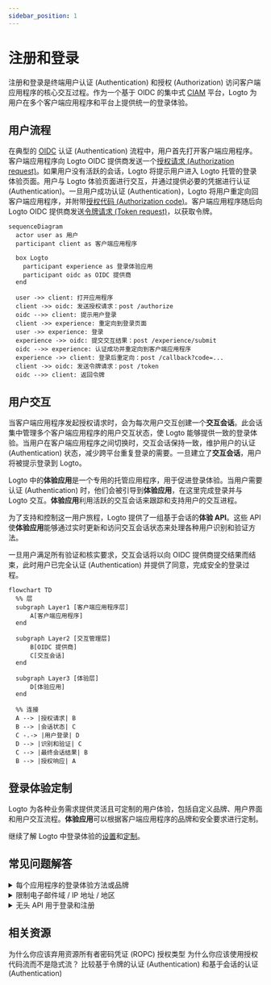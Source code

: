 ```yaml
---
sidebar_position: 1
---
```


# 注册和登录

注册和登录是终端用户认证 (Authentication) 和授权 (Authorization) 访问客户端应用程序的核心交互过程。作为一个基于 OIDC 的集中式 [CIAM](https://auth.wiki/iam) 平台，Logto 为用户在多个客户端应用程序和平台上提供统一的登录体验。

## 用户流程

在典型的 [OIDC](https://auth.wiki/openid-connect) 认证 (Authentication) 流程中，用户首先打开客户端应用程序。客户端应用程序向 Logto OIDC 提供商发送一个[授权请求 (Authorization request)](https://auth.wiki/authorization-request)。如果用户没有活跃的会话，Logto 将提示用户进入 Logto 托管的登录体验页面。用户与 Logto 体验页面进行交互，并通过提供必要的凭据进行认证 (Authentication)。一旦用户成功认证 (Authentication)，Logto 将用户重定向回客户端应用程序，并附带[授权代码 (Authorization code)](https://auth.wiki/authorization-code-flow#how-does-authorization-code-flow-work)。客户端应用程序随后向 Logto OIDC 提供商发送[令牌请求 (Token request)](https://auth.wiki/token-request)，以获取令牌。

```mermaid
sequenceDiagram
  actor user as 用户
  participant client as 客户端应用程序

  box Logto
    participant experience as 登录体验应用
    participant oidc as OIDC 提供商
  end

  user ->> client: 打开应用程序
  client ->> oidc: 发送授权请求：post /authorize
  oidc -->> client: 提示用户登录
  client ->> experience: 重定向到登录页面
  user ->> experience: 登录
  experience ->> oidc: 提交交互结果：post /experience/submit
  oidc -->> experience: 认证成功并重定向到客户端应用程序
  experience ->> client: 登录后重定向：post /callback?code=...
  client ->> oidc: 发送令牌请求：post /token
  oidc -->> client: 返回令牌
```

## 用户交互

当客户端应用程序发起授权请求时，会为每次用户交互创建一个**交互会话**。此会话集中管理多个客户端应用程序的用户交互状态，使 Logto 能够提供一致的登录体验。当用户在客户端应用程序之间切换时，交互会话保持一致，维护用户的认证 (Authentication) 状态，减少跨平台重复登录的需要。一旦建立了**交互会话**，用户将被提示登录到 Logto。

Logto 中的**体验应用**是一个专用的托管应用程序，用于促进登录体验。当用户需要认证 (Authentication) 时，他们会被引导到**体验应用**，在这里完成登录并与 Logto 交互。**体验应用**利用活跃的交互会话来跟踪和支持用户的交互进程。

为了支持和控制这一用户旅程，Logto 提供了一组基于会话的**体验 API**。这些 API 使**体验应用**能够通过实时更新和访问交互会话状态来处理各种用户识别和验证方法。

一旦用户满足所有验证和核实要求，交互会话将以向 OIDC 提供商提交结果而结束，此时用户已完全认证 (Authentication) 并提供了同意，完成安全的登录过程。

```mermaid
flowchart TD
  %% 层
  subgraph Layer1 [客户端应用程序层]
      A[客户端应用程序]
  end

  subgraph Layer2 [交互管理层]
      B[OIDC 提供商]
      C[交互会话]
  end

  subgraph Layer3 [体验层]
      D[体验应用]
  end

  %% 连接
  A --> |授权请求| B
  B --> |会话状态| C
  C -.-> |用户登录| D
  D --> |识别和验证| C
  C --> |最终会话结果| B
  B --> |授权响应| A
```

## 登录体验定制

Logto 为各种业务需求提供灵活且可定制的用户体验，包括自定义品牌、用户界面和用户交互流程。**体验应用**可以根据客户端应用程序的品牌和安全要求进行定制。

继续了解 Logto 中登录体验的[设置](/end-user-flows/sign-up-and-sign-in/sign-up)和[定制](/customization)。

## 常见问题解答

<details>
  <summary>每个应用程序的登录体验方法或品牌</summary>

对于需要不同登录体验或品牌的应用程序，Logto 还支持每个应用程序的定制。查看[应用程序设置](/customization/match-your-brand/#app-specific-branding)以获取更多详细信息。

</details>
<details>
  <summary>限制电子邮件域 / IP 地址 / 地区</summary>

对于基于属性的访问控制，例如基于电子邮件域、IP 地址或地区限制登录，你可以使用 Logto 的[自定义令牌声明](/developers/custom-token-claims/)功能，根据用户的属性拒绝或允许授权请求。

</details>
<details>
  <summary>无头 API 用于登录和注册</summary>

目前，Logto 不提供用于登录和注册的无头 API。然而，你可以使用[自定义 UI](/customization/bring-your-ui/)来自定义登录和注册体验。

</details>

## 相关资源

<Url href="https://blog.logto.io/deprecated-ropc-grant-type">
  为什么你应该弃用资源所有者密码凭证 (ROPC) 授权类型
</Url>

<Url href="https://blog.logto.io/implicit-flow-is-dead">
  为什么你应该使用授权代码流而不是隐式流？
</Url>

<Url href="https://blog.logto.io/token-based-authentication-vs-session-based-authentication">
  比较基于令牌的认证 (Authentication) 和基于会话的认证 (Authentication)
</Url>
